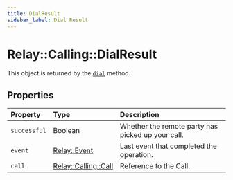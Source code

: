 ```yaml
---
title: DialResult
sidebar_label: Dial Result
---
```


[relay-calling-call]: ../index.mdx
[relay-event]: ../../event.mdx
[call]: ../call#dial

# Relay::Calling::DialResult

This object is returned by the [`dial`][call] method.

## Properties

| Property | Type | Description |
| :------- | :--- | :---------- |
| `successful` | Boolean | Whether the remote party has picked up your call. |
| `event` | [Relay::Event][relay-event] | Last event that completed the operation. |
| `call` | [Relay::Calling::Call][relay-calling-call] | Reference to the Call. |